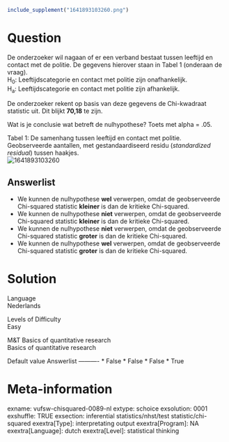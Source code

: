 ```{r, echo = FALSE, results = "hide"}
include_supplement("1641893103260.png")
```

Question
========
De onderzoeker wil nagaan of er een verband bestaat tussen leeftijd en
contact met de politie. De gegevens hierover staan in Tabel 1 (onderaan
de vraag).  
H<sub>0</sub>: Leeftijdscategorie en contact met politie zijn
onafhankelijk.  
H<sub>a</sub>: Leeftijdscategorie en contact met politie zijn
afhankelijk.  
  
De onderzoeker rekent op basis van deze gegevens de Chi-kwadraat
statistic uit. Dit blijkt **70,18** te zijn.  
  
Wat is je conclusie wat betreft de nulhypothese? Toets met alpha =
.05.  
  
Tabel 1: De samenhang tussen leeftijd en contact met politie.
Geobserveerde aantallen, met gestandaardiseerd residu (*standardized
residual*) tussen haakjes.  
<img src="1641893103260.png" class="fr-fic fr-dii tvcss_2"
alt="1641893103260" />

Answerlist
----------
* We kunnen de nulhypothese **wel** verwerpen, omdat de geobserveerde
  Chi-squared statistic **kleiner** is dan de kritieke Chi-squared.
* We kunnen de nulhypothese **niet** verwerpen, omdat de geobserveerde
  Chi-squared statistic **kleiner** is dan de kritieke Chi-squared.
* We kunnen de nulhypothese **niet** verwerpen, omdat de geobserveerde
  Chi-squared statistic **groter** is dan de kritieke Chi-squared.
* We kunnen de nulhypothese **wel** verwerpen, omdat de geobserveerde
  Chi-squared statistic **groter** is dan de kritieke Chi-squared.

Solution
========











Language  
Nederlands

Levels of Difficulty  
Easy

M&T Basics of quantitative research  
Basics of quantitative research
 
Default value
Answerlist
----------
* False
* False
* False
* True

Meta-information
================
exname: vufsw-chisquared-0089-nl
extype: schoice
exsolution: 0001
exshuffle: TRUE
exsection: inferential statistics/nhst/test statistic/chi-squared
exextra[Type]: interpretating output
exextra[Program]: NA
exextra[Language]: dutch
exextra[Level]: statistical thinking

